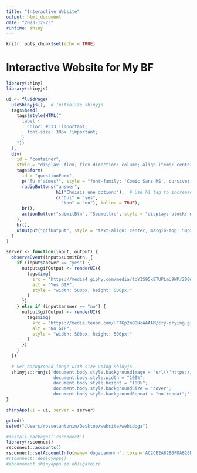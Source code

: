 ```yaml
---
title: "Interactive Website"
output: html_document
date: "2023-12-23"
runtime: shiny
---
```


```r
knitr::opts_chunk$set(echo = TRUE)
```

# Interactive Website for My BF

```r
library(shiny)
library(shinyjs)

ui <- fluidPage(
  useShinyjs(),  # Initialize shinyjs
  tags$head(
    tags$style(HTML("
      label {
        color: #333 !important;
        font-size: 30px !important;
      }
    "))
  ),
  div(
    id = "container",
    style = "display: flex; flex-direction: column; align-items: center; justify-content: center; height: 100vh;",
    tags$form(
      id = "questionForm",
      p("Tu m'aimes?", style = "font-family: 'Comic Sans MS', cursive; font-size: 100px; text-align: center; color: #333;"),
      radioButtons("answer", 
                   h1("Choisis une option:"),  # Use h1 tag to increase the size
                   c("Oui" = "yes",
                     "Non" = "no"), inline = TRUE),
      br(),
      actionButton("submitBtn", "Soumettre", style = "display: block; margin: 20px auto;")
    ),
    br(),
    uiOutput("gifOutput", style = "text-align: center; margin-top: 50px;")
  )
)

server <- function(input, output) {
  observeEvent(input$submitBtn, {
    if (input$answer == "yes") {
      output$gifOutput <- renderUI({
        tags$img(
          src = "https://media4.giphy.com/media/toYIS95xETUPLmU9WP/200w.gif?cid=6c09b952uoagrq3edqz7fn3ytpe3kv2nrnlellcb9s307nx7&ep=v1_gifs_search&rid=200w.gif&ct=g",
          alt = "Yes GIF",
          style = "width: 500px; height: 500px;"
        )
      })
    } else if (input$answer == "no") {
      output$gifOutput <- renderUI({
        tags$img(
          src = "https://media.tenor.com/HFTGp2mOONcAAAAM/cry-crying.gif",
          alt = "No GIF",
          style = "width: 500px; height: 500px;"
        )
      })
    }
  })
  
  # Set background image with size using shinyjs
  shinyjs::runjs('document.body.style.backgroundImage = "url(\'https://i.pinimg.com/564x/70/b7/11/70b71114a4074364a6412d205a551e39.jpg\')";
                  document.body.style.width = "100%";
                  document.body.style.height = "100%";
                  document.body.style.backgroundSize = "cover";
                  document.body.style.backgroundRepeat = "no-repeat";')
}

shinyApp(ui = ui, server = server)


``` 

```r
getwd()
setwd("/Users/rossetantonin/Desktop/website/webidoga")
```


```r
#install.packages('rsconnect')
library(rsconnect)
rsconnect::accounts()
rsconnect::setAccountInfo(name='dogacannnnn', token='AC2CE2A8280FDA826BBD3C491B7BA4A8', secret='Nl7ddqUch1tfnBTAKUeVzyjpk661sCpo/Vm0K03p')
#rsconnect::deployApp() 
#abonnement shinyapps.io obligatoire
```


